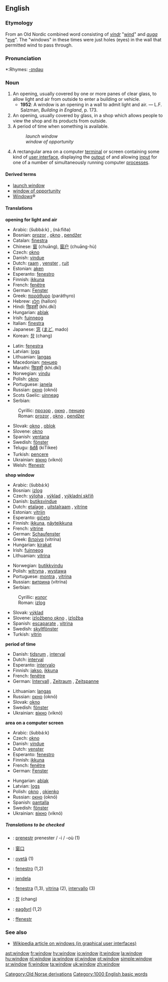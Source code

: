 {{wikipedia}}
==English==

{{rank|write|caught|below|653|window|instead|giving|presence}}

===Etymology===
From an Old Nordic combined word consisting of ''[[vindr]]'' "[[wind#Noun|wind]]" and ''[[auga]]'' "[[eye]]". The "windows" in these times were just holes (eyes) in the wall that permitted wind to pass through.

===Pronunciation===
*:Rhymes: [[Rhymes:English:-ɪndəʊ|-ɪndəʊ]]

===Noun===
{{en-noun}}

# An opening, usually covered by one or more panes of clear glass, to allow light and air from outside to enter a building or vehicle.
#* '''1952''': A window is an opening in a wall to admit light and air. &mdash; L.F. Salzman, ''Building in England'', p. 173.
# An opening, usually covered by glass, in a shop which allows people to view the shop and its products from outside.
# A period of time when something is available.
#: ''launch window''
#: ''window of opportunity''
# {{GUI}} A rectangular area on a computer [[terminal]] or screen containing some kind of [[user interface]], displaying the [[output]] of and allowing [[input]] for one of a number of simultaneously running computer [[process]]es.

====Derived terms====
*[[launch window]]
*[[window of opportunity]]
*[[Windows]]&reg;<!--operating system-->

====Translations====
'''opening for light and air'''
{{top}}
*Arabic: {{ARchar|[[شباك]]}} (šubbá:k) {{m}}, {{ARchar|[[نافذة]]}} (ná:fiða) {{f}}
*Bosnian: [[prozor#Bosnian|prozor]] {{m}}, [[okno#Bosnian|okno]] {{n}}, [[pendžer#Bosnian|pendžer]] {{m}}
*Catalan: [[finestra]] {{f}}
*Chinese: [[窗]] (chuāng), [[窗户]] (chuāng-hù)
*Czech: [[okno]] {{n}}
*Danish: [[vindue]] {{n}}
*Dutch: [[raam]] {{n}}, [[venster]] {{n}}, [[ruit]] {{f}}
*Estonian: [[aken]] {{f}}
*Esperanto: [[fenestro]]
*Finnish: [[ikkuna]]
*French: [[fenêtre]] {{f}}
*German: [[Fenster]] {{n}}
*Greek: [[παράθυρο]] (paráthyro) {{n}}
*Hebrew: [[חלון]] (hallon) {{m}}
*Hindi: [[खिड़की]] (khi.dkī)
*Hungarian: [[ablak]]
*Irish: [[fuinneog]] {{f}}
*Italian: [[finestra]] {{f}}
*Japanese: [[窓]] ([[まど]], mado)
*Korean: [[창]] (chang)
{{mid}}
*Latin: [[fenestra]] {{f}}
*Latvian: [[logs]] {{m}}
*Lithuanian: [[langas]] {{m}}
*Macedonian: [[пенџер#Macedonian|пенџер]] {{m}}
*Marathi: [[खिडकी]] (khi.dkī)
*Norwegian: [[vindu]] {{n}}
*Polish: [[okno]] {{n}}
*Portuguese: [[janela]] {{f}}
*Russian: [[окно]] (oknó) {{n}}
*Scots Gaelic: [[uinneag]] {{f}}
*Serbian:
:Cyrillic: [[прозор#Serbian|прозор]] {{m}}, [[окно#Serbian|окно]] {{n}}, [[пенџер#Serbian|пенџер]] {{m}}
:Roman: [[prozor#Serbian|prozor]] {{m}}, [[okno#Serbian|okno]] {{n}}, [[pendžer#Serbian|pendžer]] {{m}}
*Slovak: [[okno#Slovak|okno]] {{n}}, [[oblok#Slovak|oblok]] {{m}}
*Slovene: [[okno]] {{n}}
*Spanish: [[ventana]] {{f}}
*Swedish: [[fönster]] {{n}}
*Telugu: [[కిటికీ]] (kiTikee)
*Turkish: [[pencere]]
*Ukrainian: [[вікно]] (viknó) {{n}}
*Welsh: [[ffenestr]]
{{bottom}}

'''shop window'''
{{top}}
*Arabic: {{ARchar|[[شباك]]}} (šubbá:k) {{m}}
*Bosnian: [[izlog#Bosnian|izlog]] {{m}}
*Czech: [[výloha]] {{f}}, [[výklad]] {{m}}, [[výkladní skříň]] {{f}}
*Danish: [[butiksvindue]] {{n}}
*Dutch: [[etalage]] {{f}}, [[uitstalraam]] {{n}}, [[vitrine#Dutch|vitrine]] {{f}}
*Estonian: [[vitriin]] {{f}}
*Esperanto: [[gičeto]]
*Finnish: [[ikkuna]], [[näyteikkuna]]
*French: [[vitrine]] {{f}}
*German: [[Schaufenster]] {{n}}
*Greek: [[βιτρίνα]] (vitrína) {{f}}
*Hungarian: [[kirakat]]
*Irish: [[fuinneog]] {{f}}
*Lithuanian: [[vitrina]] {{f}}
{{mid}}
*Norwegian: [[butikkvindu]] {{n}}
*Polish: [[witryna]] {{f}}, [[wystawa]] {{f}}
*Portuguese: [[montra]] {{f}}, [[vitrina]] {{f}}
*Russian: [[витрина]] (vitrína) {{f}}
*Serbian:
:Cyrillic: [[излог#Serbian|излог]] {{m}}
:Roman: [[izlog#Serbian|izlog]] {{m}}
*Slovak: [[výklad#Slovak|výklad]] {{m}}
*Slovene: [[izložbeno okno]] {{n}}, [[izložba]] {{f}}
*Spanish: [[escaparate]] {{m}}, [[vitrina]] {{f}}
*Swedish: [[skyltfönster]] {{n}}
*Turkish: [[vitrin]]
{{bottom}}

'''period of time'''
{{top}}
*Danish: [[tidsrum]] {{n}}, [[interval]] {{n}}
*Dutch: [[interval]] {{n}}
*Esperanto: [[intervalo]]
*Finnish: [[jakso]], [[ikkuna]]
*French: [[fenêtre]] {{f}}
*German: [[Intervall]] {{n}}, [[Zeitraum]] {{m}}, [[Zeitspanne]] {{f}}
{{mid}}
*Lithuanian: [[langas]] {{m}}
*Russian: [[окно]] (oknó) {{n}}
*Slovak: [[okno#Slovak|okno]] {{n}}
*Swedish: [[fönster]] {{n}}
*Ukrainian: [[вікно]] (viknó) {{n}}
{{bottom}}

'''area on a computer screen'''
{{top}}
*Arabic: {{ARchar|[[شباك]]}} (šubbá:k) {{m}}
*Czech: [[okno]] {{n}}
*Danish: [[vindue]] {{n}}
*Dutch: [[venster]] {{n}}
*Esperanto: [[fenestro]]
*Finnish: [[ikkuna]]
*French: [[fenêtre]] {{f}}
*German: [[Fenster]] {{n}}
{{mid}}
*Hungarian: [[ablak]]
*Latvian: [[logs]] {{m}}
*Polish: [[okno]] {{n}}, [[okienko]] {{n}}
*Russian: [[окно]] (oknó) {{n}}
*Spanish: [[pantalla]] {{f}}
*Swedish: [[fönster]] {{n}}
*Ukrainian: [[вікно]] (viknó) {{n}}
{{bottom}}

=====Translations to be checked=====
<!--Remove this section once all of the translations below have been moved into the tables above.-->
{{checktrans}}

*{{ttbc|Breton}}: [[prenestr]] {{m}} prenester / -i / -où {{p}} (1)
*{{ttbc|Chinese}}: [[窗口]]
*{{ttbc|Guaraní}}: [[ovetã]] (1)
*{{ttbc|Ido}}: [[fenestro]] (1,2)
*{{ttbc|Indonesian}}: [[jendela]]
*{{ttbc|Interlingua}}: [[fenestra]] (1,3), [[vitrina]] (2), [[intervallo]] (3)
*{{ttbc|Korean}}: [[창]] (chang)
*{{ttbc|Old English}}: [[eagðyrl]] (1,2)
*{{ttbc|Welsh}}: [[ffenestr]]

===See also===
*[[w:window_(computing)|Wikipedia article on windows (in graphical user interfaces)]]

[[Category:Old Norse derivations]]
[[Category:1000 English basic words]]

[[ast:window]]
[[fr:window]]
[[hy:window]]
[[io:window]]
[[it:window]]
[[la:window]]
[[hu:window]]
[[nl:window]]
[[ja:window]]
[[pl:window]]
[[pt:window]]
[[simple:window]]
[[sr:window]]
[[fi:window]]
[[ta:window]]
[[uk:window]]
[[zh:window]]